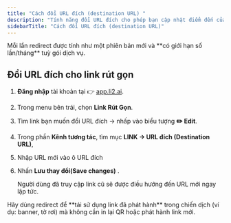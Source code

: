 ```yaml
---
title: "Cách đổi URL đích (destination URL) "
description: "Tính năng đổi URL đích cho phép bạn cập nhật điểm đến của một link rút gọn mà không cần tạo link mới. Khi bạn đổi URL đích, mọi nơi đã sử dụng link đều sẽ được tự động cập nhật theo."
sidebarTitle: "Cách đổi URL đích (destination URL)"
---
```


<Note>
  Mỗi lần redirect được tính như một phiên bản mới và **có giới hạn số lần/tháng** tuỳ gói dịch vụ.
</Note>

## Đổi URL đích cho link rút gọn

1. **Đăng nhập** tài khoản tại 👉 [app.li2.ai](http://app.li2.ai).
2. Trong menu bên trái, chọn **Link Rút Gọn**.
3. Tìm link bạn muốn đổi URL đích → nhấp vào biểu tượng **✏️ Edit**.
4. Trong phần **Kênh tương tác**, tìm mục **LINK → URL đích (Destination URL)**,
5. Nhập URL mới vào ô URL đích
6. Nhấn ****Lưu thay đổi(Save changes)**** .

   <Check>
     Người dùng đã truy cập link cũ sẽ được điều hướng đến URL mới ngay lập tức.
   </Check>

<Tip>
  Hãy dùng redirect để **tái sử dụng link đã phát hành** trong chiến dịch (ví dụ: banner, tờ rơi) mà không cần in lại QR hoặc phát hành link mới.
</Tip>

 